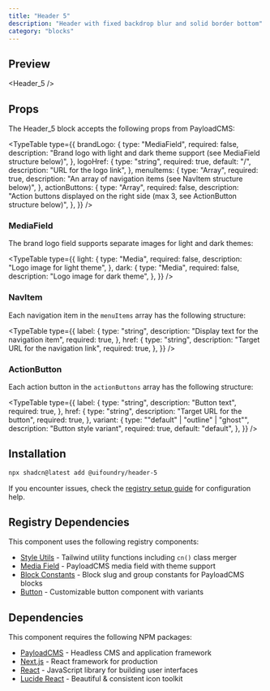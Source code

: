 ```yaml
---
title: "Header 5"
description: "Header with fixed backdrop blur and solid border bottom"
category: "blocks"
---
```


## Preview

<Header_5 />

## Props

The Header_5 block accepts the following props from PayloadCMS:

<TypeTable
  type={{
    brandLogo: {
      type: "MediaField",
      required: false,
      description: "Brand logo with light and dark theme support (see MediaField structure below)",
    },
    logoHref: {
      type: "string",
      required: true,
      default: "/",
      description: "URL for the logo link",
    },
    menuItems: {
      type: "Array<NavItem>",
      required: true,
      description: "An array of navigation items (see NavItem structure below)",
    },
    actionButtons: {
      type: "Array<ActionButton>",
      required: false,
      description: "Action buttons displayed on the right side (max 3, see ActionButton structure below)",
    },
  }}
/>

### MediaField

The brand logo field supports separate images for light and dark themes:

<TypeTable
  type={{
    light: {
      type: "Media",
      required: false,
      description: "Logo image for light theme",
    },
    dark: {
      type: "Media",
      required: false,
      description: "Logo image for dark theme",
    },
  }}
/>

### NavItem

Each navigation item in the `menuItems` array has the following structure:

<TypeTable
  type={{
    label: {
      type: "string",
      description: "Display text for the navigation item",
      required: true,
    },
    href: {
      type: "string",
      description: "Target URL for the navigation link",
      required: true,
    },
  }}
/>

### ActionButton

Each action button in the `actionButtons` array has the following structure:

<TypeTable
  type={{
    label: {
      type: "string",
      description: "Button text",
      required: true,
    },
    href: {
      type: "string",
      description: "Target URL for the button",
      required: true,
    },
    variant: {
      type: "\"default\" | \"outline\" | \"ghost\"",
      description: "Button style variant",
      required: true,
      default: "default",
    },
  }}
/>

## Installation

```bash
npx shadcn@latest add @uifoundry/header-5
```

If you encounter issues, check the [registry setup guide](/docs/guides/registry-setup) for configuration help.

## Registry Dependencies

This component uses the following registry components:

- [Style Utils](/docs/lib/style-utils) - Tailwind utility functions including `cn()` class merger
- [Media Field](/docs/fields/media-field) - PayloadCMS media field with theme support
- [Block Constants](/docs/lib/block-constants) - Block slug and group constants for PayloadCMS blocks
- [Button](/docs/ui/button) - Customizable button component with variants

## Dependencies

This component requires the following NPM packages:

- [PayloadCMS](https://github.com/payloadcms/payload) - Headless CMS and application framework
- [Next.js](https://github.com/vercel/next.js) - React framework for production
- [React](https://github.com/facebook/react) - JavaScript library for building user interfaces
- [Lucide React](https://github.com/lucide-icons/lucide/tree/main/packages/lucide-react) - Beautiful & consistent icon toolkit
